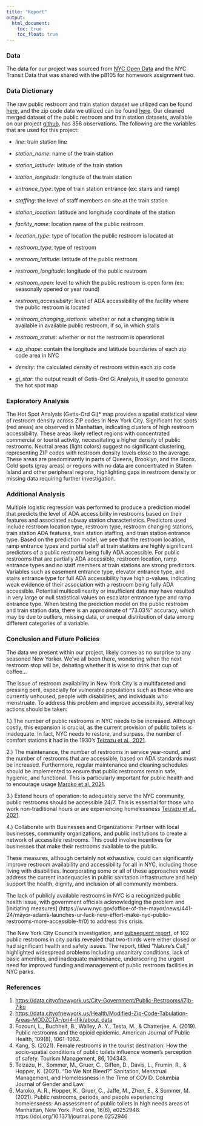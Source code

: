 ```yaml
---
title: "Report"
output: 
  html_document:
    toc: true
    toc_float: true
---
```


### Data
The data for our project was sourced from [NYC Open Data](https://data.cityofnewyork.us/City-Government/Public-Restrooms/i7jb-7jku/about_data) and the NYC Transit Data that was shared with the p8105 for homework assignment two.


### Data Dictionary
The raw public restroom and train station dataset we utilized can be found [here](https://github.com/816dramaaddict/p8105_restroom_final.github.io/tree/main/Data), and the zip code data we utilized can be found [here](https://github.com/816dramaaddict/p8105_restroom_final.github.io/tree/main/NYC). Our cleaned merged dataset of the public restroom and train station datasets, available on our project [github](https://github.com/816dramaaddict/p8105_restroom_final.github.io/tree/main/Data), has 356 observations. The following are the variables that are used for this project:

* _line_: train station line

* _station_name_: name of the train station

* _station_latitude_: latitude of the train station

* _station_longitude_: longitude of the train station

* _entrance_type_: type of train station entrance (ex: stairs and ramp)

* _staffing_: the level of staff members on site at the train station

* _station_location_: latitude and longitude coordinate of the station

* _facility_name_: location name of the public restroom

* _location_type_: type of location the public restroom is located at

* _restroom_type_: type of restroom

* _restroom_latitude_: latitude of the public restroom

* _restroom_longitude_: longitude of the public restroom

* _restroom_open_: level to which the public restroom is open form (ex: seasonally opened or year round)

* _restroom_accessibility_: level of ADA accessibility of the facility where the public restroom is located

* _restroom_changing_stations_: whether or not a changing table is available in available public restroom, if so, in which stalls

* _restroom_status_: whether or not the restroom is operational

* _zip_shape_: contain the longitude and latitude boundaries of each zip code area in NYC

* _density_: the calculated density of restroom within each zip code

* _gi_star_: the output result of Getis-Ord Gi Analysis, it used to generate the hot spot map

### Exploratory Analysis
The Hot Spot Analysis (Getis-Ord Gi)* map provides a spatial statistical view of restroom density across ZIP codes in New York City. Significant hot spots (red areas) are observed in Manhattan, indicating clusters of high restroom accessibility. These areas likely reflect regions with concentrated commercial or tourist activity, necessitating a higher density of public restrooms. Neutral areas (light colors) suggest no significant clustering, representing ZIP codes with restroom density levels close to the average. These areas are predominantly in parts of Queens, Brooklyn, and the Bronx. Cold spots (gray areas) or regions with no data are concentrated in Staten Island and other peripheral regions, highlighting gaps in restroom density or missing data requiring further investigation.

### Additional Analysis
Multiple logistic regression was performed to produce a prediction model that predicts the level of ADA accessibility in restrooms based on their features and associated subway station characteristics. Predictors used include restroom location type, restroom type, restroom changing stations, train station ADA features, train station staffing, and train station entrance type. Based on the prediction model, we see that the restroom location, ramp entrance types and partial staff at train stations are highly significant predictors of a public restroom being fully ADA accessible. For public restrooms that are partially ADA accessible, restroom location, ramp entrance types and no staff members at train stations are strong predictors. Variables such as easement entrance type, elevator entrance type, and stairs entrance type for full ADA accessibility have high p-values, indicating weak evidence of their association with a restroom being fully ADA accessible. Potential multicollinearity or insufficient data may have resulted in very large or null statistical values on escalator entrance type and ramp entrance type. When testing the prediction model on the public restroom and train station data, there is an approximate of "73.03%" accuracy, which may be due to outliers, missing data, or unequal distribution of data among different categories of a variable.

### Conclusion and Future Policies
The data we present within our project, likely comes as no surprise to any seasoned New Yorker. We’ve all been there, wondering when the next restroom stop will be, debating whether it is wise to drink that cup of coffee…

The issue of restroom availability in New York City is a multifaceted and pressing peril, especially for vulnerable populations such as those who are currently unhoused, people with disabilities, and individuals who menstruate. To address this problem and improve accessibility, several key actions should be taken:

  1.)	The number of public restrooms in NYC needs to be increased. Although costly, this expansion is crucial, as the current provision of public toilets is inadequate. In fact, NYC needs to restore, and surpass, the number of comfort stations it had in the 1930’s [Teizazu et al., 2021]( https://www.semanticscholar.org/paper/%E2%80%9CDo-We-Not-Bleed%E2%80%9D-Sanitation%2C-Menstrual-Management%2C-Teizazu-Sommer/a3d34ff36f11a3c506d187d72d2646e43959a52f). 
  
  2.)	The maintenance, the number of restrooms in service year-round, and the number of restrooms that are accessible, based on ADA standards must be increased. Furthermore, regular maintenance and cleaning schedules should be implemented to ensure that public restrooms remain safe, hygienic, and functional. This is particularly important for public health and to encourage usage [Maroko et al, 2021]( https://pmc.ncbi.nlm.nih.gov/articles/PMC8221515/).  
  
  3.)	Extend hours of operation: to adequately serve the NYC community, public restrooms should be accessible 24/7. This is essential for those who work non-traditional hours or are experiencing homelessness [Teizazu et al., 2021]( https://www.semanticscholar.org/paper/%E2%80%9CDo-We-Not-Bleed%E2%80%9D-Sanitation%2C-Menstrual-Management%2C-Teizazu-Sommer/a3d34ff36f11a3c506d187d72d2646e43959a52f).
  
  4.)	Collaborate with Businesses and Organizations: Partner with local businesses, community organizations, and public institutions to create a network of accessible restrooms. This could involve incentives for businesses that make their restrooms available to the public.

These measures, although certainly not exhaustive, could can significantly improve restroom availability and accessibility for all in NYC, including those living with disabilities. Incorporating some or all of these approaches would address the current inadequacies in public sanitation infrastructure and help support the health, dignity, and inclusion of all community members.

The lack of publicly available restrooms in NYC is a recognized public health issue, with government officials acknowledging the problem and [initiating measures] (https://www.nyc.gov/office-of-the-mayor/news/441-24/mayor-adams-launches-ur-luck-new-effort-make-nyc-public-restrooms-more-accessible-#/0) to address this crisis. 

The New York City Council's investigation, and [subsequent report]( https://council.nyc.gov/press/2024/09/05/2689/), of 102 public restrooms in city parks revealed that two-thirds were either closed or had significant health and safety issues. The report, titled "Nature's Call," highlighted widespread problems including unsanitary conditions, lack of basic amenities, and inadequate maintenance, underscoring the urgent need for improved funding and management of public restroom facilities in NYC parks.

### References
  1. [https://data.cityofnewyork.us/City-Government/Public-Restrooms/i7jb-7jku](https://data.cityofnewyork.us/City-Government/Public-Restrooms/i7jb-7jku)
  2. [https://data.cityofnewyork.us/Health/Modified-Zip-Code-Tabulation-Areas-MODZCTA-/pri4-ifjk/about_data](https://data.cityofnewyork.us/Health/Modified-Zip-Code-Tabulation-Areas-MODZCTA-/pri4-ifjk/about_data)
  3. Fozouni, L., Buchheit, B., Walley, A. Y., Testa, M., & Chatterjee, A. (2019). Public restrooms and the opioid epidemic. American Journal of Public Health, 109(8), 1061-1062.
  4. Kang, S. (2021). Female restrooms in the tourist destination: How the socio-spatial conditions of public toilets influence women's perception of safety. Tourism Management, 86, 104343.
  5. Teizazu, H., Sommer, M., Gruer, C., Giffen, D., Davis, L., Frumin, R., & Hopper, K. (2021). “Do We Not Bleed?” Sanitation, Menstrual Management, and Homelessness in the Time of COVID. Columbia Journal of Gender and Law.
  6. Maroko, A. R., Hopper, K., Gruer, C., Jaffe, M., Zhen, E., & Sommer, M. (2021). Public restrooms, periods, and people experiencing homelessness: An assessment of public toilets in high needs areas of Manhattan, New York. PloS one, 16(6), e0252946. https://doi.org/10.1371/journal.pone.0252946
